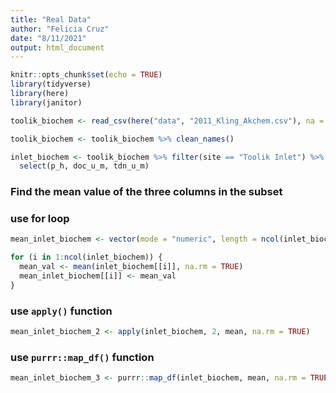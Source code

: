 ```yaml
---
title: "Real Data"
author: "Felicia Cruz"
date: "8/11/2021"
output: html_document
---
```


```r
knitr::opts_chunk$set(echo = TRUE)
library(tidyverse)
library(here)
library(janitor)
```

```r
toolik_biochem <- read_csv(here("data", "2011_Kling_Akchem.csv"), na = ".")

toolik_biochem <- toolik_biochem %>% clean_names()
```

```r
inlet_biochem <- toolik_biochem %>% filter(site == "Toolik Inlet") %>% 
  select(p_h, doc_u_m, tdn_u_m)

```

### Find the mean value of the three columns in the subset

### use for loop
```r
mean_inlet_biochem <- vector(mode = "numeric", length = ncol(inlet_biochem))

for (i in 1:ncol(inlet_biochem)) {
  mean_val <- mean(inlet_biochem[[i]], na.rm = TRUE)
  mean_inlet_biochem[[i]] <- mean_val
}
```

### use `apply()` function
```r
mean_inlet_biochem_2 <- apply(inlet_biochem, 2, mean, na.rm = TRUE)
```

### use `purrr::map_df()` function
```r
mean_inlet_biochem_3 <- purrr::map_df(inlet_biochem, mean, na.rm = TRUE)
```

